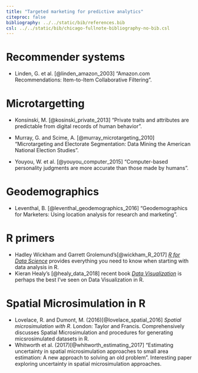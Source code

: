```yaml
---
title: "Targeted marketing for predictive analytics"
citeproc: false
bibliography: ../../static/bib/references.bib
csl: ../../static/bib/chicago-fullnote-bibliography-no-bib.csl
---
```


# Recommender systems

- <i class="far fa-file-pdf"></i> Linden, G. et al.  [@linden_amazon_2003] "Amazon.com Recommendations: Item-to-Item Collaborative Filtering".

# Microtargetting

- <i class="far fa-file-pdf"></i> Konsinski, M.  [@kosinski_private_2013] "Private traits and attributes are predictable from digital records of human behavior".

- <i class="far fa-file-pdf"></i> Murray, G. and Scime, A.  [@murray_microtargeting_2010] "Microtargeting and Electorate Segmentation: Data Mining the American National Election Studies".

- <i class="far fa-file-pdf"></i> Youyou, W. et al.  [@youyou_computer_2015] "Computer-based personality judgments are more accurate than those made by humans".

# Geodemographics

- <i class="fas fa-book"></i> Leventhal, B.  [@leventhal_geodemographics_2016] "Geodemographics for Marketers: Using location analysis for research and marketing".

# R primers

- <i class="fas fa-book"></i> Hadley Wickham and Garrett Grolemund's[@wickham_R_2017] [_R for Data Science_](https://r4ds.had.co.nz/) provides everything you need to know when starting with data analysis in R.
- <i class="fas fa-book"></i> Kieran Healy's [@healy_data_2018] recent book [_Data Visualization_](http://socviz.co/.html) is perhaps the best I've seen on Data Visualization in R.


# Spatial Microsimulation in R

-  <i class="fas fa-book"></i>  Lovelace, R. and Dumont, M. (2016)[@lovelace_spatial_2016] _Spatial microsimulation with R_. London: Taylor and Francis. Comprehensively discusses Spatial Microsimulation and procedures for generating micsrosimulated datasets in R.
- <i class="far fa-file-pdf"></i> Whitworth et al. (2017)[@whitworth_estimating_2017] "Estimating uncertainty in spatial microsimulation approaches to small area estimation: A new approach to solving an old problem". Interesting paper exploring uncertainty in spatial microsimulation approaches.
